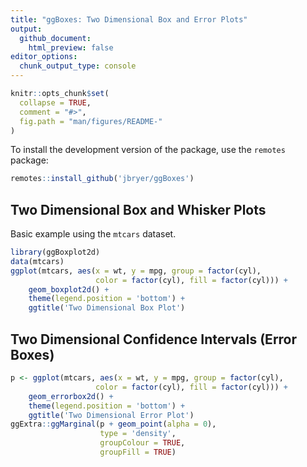 ```yaml
---
title: "ggBoxes: Two Dimensional Box and Error Plots"
output:
  github_document:
    html_preview: false
editor_options:
  chunk_output_type: console
---
```


```r
knitr::opts_chunk$set(
  collapse = TRUE,
  comment = "#>",
  fig.path = "man/figures/README-"
)
```


To install the development version of the package, use the `remotes` package:

```r
remotes::install_github('jbryer/ggBoxes')
```

## Two Dimensional Box and Whisker Plots

Basic example using the `mtcars` dataset.

```r
library(ggBoxplot2d)
data(mtcars)
ggplot(mtcars, aes(x = wt, y = mpg, group = factor(cyl),
				   color = factor(cyl), fill = factor(cyl))) +
	geom_boxplot2d() +
	theme(legend.position = 'bottom') +
	ggtitle('Two Dimensional Box Plot')
```


## Two Dimensional Confidence Intervals (Error Boxes)

```r
p <- ggplot(mtcars, aes(x = wt, y = mpg, group = factor(cyl),
				   color = factor(cyl), fill = factor(cyl))) +
	geom_errorbox2d() +
	theme(legend.position = 'bottom') +
	ggtitle('Two Dimensional Error Plot')
ggExtra::ggMarginal(p + geom_point(alpha = 0), 
					type = 'density', 
					groupColour = TRUE, 
					groupFill = TRUE)
```


